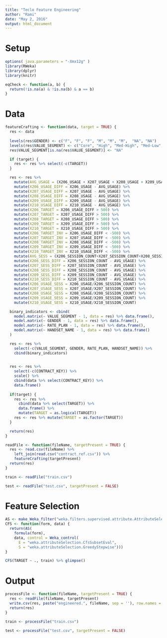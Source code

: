 ```yaml
---
title: "Teclo Feature Engineering"
author: "Rami"
date: "May 2, 2016"
output: html_document
---
```


# Setup

```r
options( java.parameters = "-Xmx12g" )
library(RWeka)
library(dplyr)
library(knitr)
```

```r
eqCheck <- function(a, b) {
  return(!is.na(a) & !is.na(b) & a == b)
}
```

# Data

```r
featureCrafting <- function(data, target = TRUE) {
  res <- data
  
  levels(res$GENDER) <- c("F", "F", "F", "M", "M", "M",  "NA", "NA")
  levels(res$VALUE_SEGMENT) <- c("Core", "High", "Med-High", "Med-Low", "NA", "Platinum", "Premium")
  res$VALUE_SEGMENT[is.na(res$VALUE_SEGMENT)] <- "NA"

  if (target) {
    res <- res %>% select(-c(TARGET))
  }

  res <- res %>%
    mutate(AVG_USAGE = (X206_USAGE + X207_USAGE + X208_USAGE + X209_USAGE + X210_USAGE)/5) %>%
    mutate(X206_USAGE_DIFF = X206_USAGE - AVG_USAGE) %>%
    mutate(X207_USAGE_DIFF = X207_USAGE - AVG_USAGE) %>%
    mutate(X208_USAGE_DIFF = X208_USAGE - AVG_USAGE) %>%
    mutate(X209_USAGE_DIFF = X209_USAGE - AVG_USAGE) %>%
    mutate(X210_USAGE_DIFF = X210_USAGE - AVG_USAGE) %>%
    mutate(X206_TARGET = X206_USAGE_DIFF > 500) %>%
    mutate(X207_TARGET = X207_USAGE_DIFF > 500) %>%
    mutate(X208_TARGET = X208_USAGE_DIFF > 500) %>%
    mutate(X209_TARGET = X209_USAGE_DIFF > 500) %>%
    mutate(X210_TARGET = X210_USAGE_DIFF > 500) %>%
    mutate(X206_TARGET_INV = X206_USAGE_DIFF < -500) %>%
    mutate(X207_TARGET_INV = X207_USAGE_DIFF < -500) %>%
    mutate(X208_TARGET_INV = X208_USAGE_DIFF < -500) %>%
    mutate(X209_TARGET_INV = X209_USAGE_DIFF < -500) %>%
    mutate(X210_TARGET_INV = X210_USAGE_DIFF < -500) %>%
    mutate(AVG_SESS = (X206_SESSION_COUNT+X207_SESSION_COUNT+X208_SESSION_COUNT+X209_SESSION_COUNT+X210_SESSION_COUNT)/5) %>%
    mutate(X206_SESS_DIFF = X206_SESSION_COUNT - AVG_USAGE) %>%
    mutate(X207_SESS_DIFF = X207_SESSION_COUNT - AVG_USAGE) %>%
    mutate(X208_SESS_DIFF = X208_SESSION_COUNT - AVG_USAGE) %>%
    mutate(X209_SESS_DIFF = X209_SESSION_COUNT - AVG_USAGE) %>%
    mutate(X210_SESS_DIFF = X210_SESSION_COUNT - AVG_USAGE) %>%
    mutate(X206_USAGE_SESS = X206_USAGE/X206_SESSION_COUNT) %>%
    mutate(X207_USAGE_SESS = X207_USAGE/X207_SESSION_COUNT) %>%
    mutate(X208_USAGE_SESS = X208_USAGE/X208_SESSION_COUNT) %>%
    mutate(X209_USAGE_SESS = X209_USAGE/X209_SESSION_COUNT) %>%
    mutate(X210_USAGE_SESS = X210_USAGE/X210_SESSION_COUNT)

  binary_indicators <- cbind(
    model.matrix(~ VALUE_SEGMENT - 1, data = res) %>% data.frame(),
    model.matrix(~ GENDER - 1, data = res) %>% data.frame(),
    model.matrix(~ RATE_PLAN - 1, data = res) %>% data.frame(),
    model.matrix(~ HANDSET_NAME - 1, data = res) %>% data.frame()
  )

  res <- res %>%
    select(-c(VALUE_SEGMENT, GENDER, RATE_PLAN, HANDSET_NAME)) %>%
    cbind(binary_indicators)
  

  res <- res %>%
    select(-c(CONTRACT_KEY)) %>%
    scale() %>%
    cbind(data %>% select(CONTRACT_KEY)) %>%
    data.frame()
  
  if(target) {
    res <- res %>%
      cbind(data %>% select(TARGET)) %>%
      data.frame() %>%
      mutate(TARGET = as.logical(TARGET))
    res <- res %>% mutate(TARGET = as.factor(TARGET))
  }

  return(res)
}

```

```r
readFile <- function(fileName, targetPresent = TRUE) {
  res <- read.csv(fileName) %>% 
    left_join(read.csv("contract_ref.csv")) %>% 
    featureCrafting(targetPresent)
  return(res)
}
```

```r
train <- readFile("train.csv")
```

```r
test <- readFile("test.csv", targetPresent = FALSE)
```

# Feature Selection
```r
AS <- make_Weka_filter("weka.filters.supervised.attribute.AttributeSelection")
CFS <- function(form, data) {
  return(AS(
    formula(form),
    data, control = Weka_control(
      E = "weka.attributeSelection.CfsSubsetEval",
      S = "weka.attributeSelection.GreedyStepwise")))
}
```

```r
CFS(TARGET ~ ., train) %>% glimpse()
```

# Output
```r
processFile <- function(fileName, targetPresent = TRUE) {
  res <- readFile(fileName, targetPresent)
  write.csv(res, paste("engineered.", fileName, sep = ''), row.names = FALSE)
  return(res)
}
```

```r
train <- processFile("train.csv")
```

```r
test <- processFile("test.csv", targetPresent = FALSE)
```
